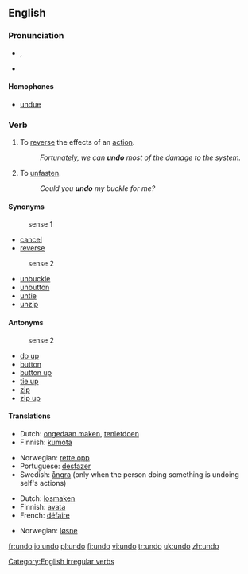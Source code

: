 ==English==

===Pronunciation===
*{{IPA|/ʌnˈduː/}}, {{SAMPA|/Vn"du:/}}
*{{rhymes|uː}}

====Homophones====
*[[undue]]

===Verb===
{{en-verb|undoes|undoing|undid|undone}}

# To [[reverse]] the effects of an [[action]].
#: ''Fortunately, we can '''undo''' most of the damage to the system.''
# To [[unfasten]].
#: ''Could you '''undo''' my buckle for me?''

====Synonyms====
:sense 1
*[[cancel]]
*[[reverse]]

:sense 2
*[[unbuckle]]
*[[unbutton]]
*[[untie]]
*[[unzip]]

====Antonyms====
:sense 2
*[[do up]]
*[[button]]
*[[button up]]
*[[tie up]]
*[[zip]]
*[[zip up]]

====Translations====
{{trans-top|to reverse}}
*Dutch: [[ongedaan maken]], [[tenietdoen]]
*Finnish: [[kumota]]
{{trans-mid}}
*Norwegian: [[rette opp]]
*Portuguese: [[desfazer]]
*Swedish: [[ångra]] (only when the person doing something is undoing self's actions)
{{trans-bottom}}

{{trans-top|to unfasten}}
*Dutch: [[losmaken]]
*Finnish: [[avata]]
*French: [[défaire]]
{{trans-mid}}
*Norwegian: [[løsne]]
{{trans-bottom}}

[[Category:English irregular verbs]]

[[fr:undo]]
[[io:undo]]
[[pl:undo]]
[[fi:undo]]
[[vi:undo]]
[[tr:undo]]
[[uk:undo]]
[[zh:undo]]